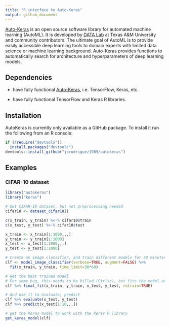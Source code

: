 ```yaml
---
title: "R interface to Auto-Keras"
output: github_document
---
```


[Auto-Keras](https://autokeras.com/) is an open source software library for 
automated machine learning (AutoML). It is developed by
[DATA Lab](http://faculty.cs.tamu.edu/xiahu/index.html) at Texas A&M
University and community contributors. The ultimate goal of AutoML is to
provide easily accessible deep learning tools to domain experts with limited
data science or machine learning background. Auto-Keras provides functions
to automatically search for architecture and hyperparameters of deep
learning models.

## Dependencies

* have fully functional [Auto-Keras](https://autokeras.com/), i.e. TensorFlow, 
Keras, etc.

* have fully functional TensorFlow and Keras R libraries.

## Installation

AutoKeras is currently only available as a GitHub package.
To install it run the following from an R console:

```r
if (!require("devtools"))
  install.packages("devtools")
devtools::install_github("jcrodriguez1989/autokeras")
```

## Examples

### CIFAR-10 dataset

```r
library("autokeras")
library("keras")

# Get CIFAR-10 dataset, but not preprocessing needed
cifar10 <- dataset_cifar10()

c(x_train, y_train) %<-% cifar10$train
c(x_test, y_test) %<-% cifar10$test
```

```r
x_train <- x_train[1:1000,,,]
y_train <- y_train[1:1000]
x_test <- x_test[1:1000,,,]
y_test <- y_test[1:1000]
```

```r
# Create an image classifier, and train different models for 30 minutes
clf <- model_image_classifier(verbose=TRUE, augment=FALSE) %>% 
  fit(x_train, y_train, time_limit=30*60)

# Get the best trained model
# For some bug, this needs to be killed (Ctrl+c), but fits the model anyways
clf %>% final_fit(x_train, y_train, x_test, y_test, retrain=TRUE)

# And use it to evaluate, predict
clf %>% evaluate(x_test, y_test)
clf %>% predict(x_test[1:10,,,])

# get the Keras model to work with the Keras R library
get_keras_model(clf)
```
